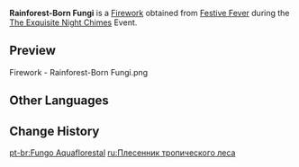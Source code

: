 {{Item Infobox
|id           = 223017
|image        = Item Rainforest-Born Fungi.png
|type         = Fireworks
|quality      = 3
|effect       = Color: Standard Model<br />Size: ×1.0<br />Height: 14<br />Rotation: 0&deg;
|description  = A firework that explodes in the shape of a [[Floating Hydro Fungus]].<br />They say that a Ministry of Civil Affairs clerk offered the inspiration for this rotund firework pattern after returning from a business trip in Sumeru, hoping that its adorable appearance would brighten everyone's heart.
|source1      = [[The Exquisite Night Chimes#Festive Fever|Festive Fever]] during the [[The Exquisite Night Chimes]]
}}
'''Rainforest-Born Fungi''' is a [[Firework]] obtained from [[The Exquisite Night Chimes#Festive Fever|Festive Fever]] during the [[The Exquisite Night Chimes]] Event.

==Preview==
<gallery>
Firework - Rainforest-Born Fungi.png
</gallery>

==Other Languages==
{{Other Languages
|en      = Rainforest-Born Fungi
|zhs     = 琼林潏露生灵蕈
|zhs_rm  = Qiónglín Juélù Shēng Língxùn
|zht     = 瓊林潏露生靈蕈
|zht_rm  = Qiónglín Juélù Shēng Língxùn
|zh_tl   = 
|ja      = 瓊林甘露蕈繁栄
|ja_rm   = Keirin Kanro Jin'hanei{{Assumed}}
|ja_tl   = 
|ko      = 숲의 이슬을 머금은 버섯몬
|ko_rm   = Sup-ui Iseureul Meogeumeun Beoseotmon
|ko_tl   = Mushroom Monster That Kept the Forest Dew
|es      = Hongo aguamarino
|es_tl   = Aquamarine Fungus
|fr      = Fongus originaire de la forêt tropicale
|fr_tl   = Fungus Originating from the Rainforest
|ru      = Плесенник тропического леса
|ru_tl   = Rainforest Fungi
|th      = เห็ดน้อยกลางป่าฝนชื้น
|th_rm   = 
|th_tl   = 
|vi      = Nấm Mọc Chốn Rừng Mưa
|vi_tl   = 
|de      = Pilze des feuchten Jadewalds
|de_tl   = 
|id      = Rainforest-Born Fungi
|pt      = Fungo Aquaflorestal
|pt_tl   = 
|tr      = Yağmur Ormanı Mantarı
|tr_tl   = 
|it      = Miconoidi della Foresta pluviale
|it_tl   = 
}}

==Change History==
{{Change History|3.4}}

[[pt-br:Fungo Aquaflorestal]]
[[ru:Плесенник тропического леса]]